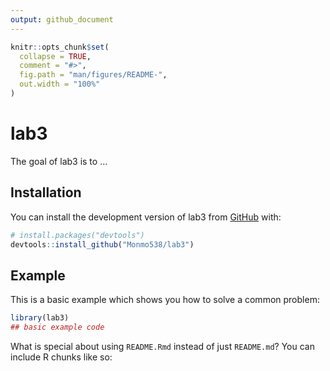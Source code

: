 ```yaml
---
output: github_document
---
```


<!-- README.md is generated from README.Rmd. Please edit that file -->

```r
knitr::opts_chunk$set(
  collapse = TRUE,
  comment = "#>",
  fig.path = "man/figures/README-",
  out.width = "100%"
)
```

# lab3

<!-- badges: start -->
<!-- badges: end -->

The goal of lab3 is to ...

## Installation

You can install the development version of lab3 from [GitHub](https://github.com/) with:

``` r
# install.packages("devtools")
devtools::install_github("Monmo538/lab3")
```

## Example

This is a basic example which shows you how to solve a common problem:

```r
library(lab3)
## basic example code
```

What is special about using `README.Rmd` instead of just `README.md`? You can include R chunks like so:

